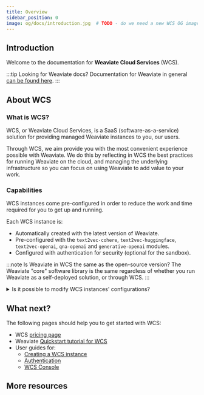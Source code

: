 ```yaml
---
title: Overview
sidebar_position: 0
image: og/docs/introduction.jpg  # TODO - do we need a new WCS OG image?
---
```


## Introduction

Welcome to the documentation for **Weaviate Cloud Services** (WCS).

:::tip Looking for Weaviate docs?
Documentation for Weaviate in general [can be found here](/developers/weaviate/index.md).
:::

## About WCS

### What is WCS?

WCS, or Weaviate Cloud Services, is a SaaS (software-as-a-service) solution for providing managed Weaviate instances to you, our users.

Through WCS, we aim provide you with the most convenient experience possible with Weaviate. We do this by reflecting in WCS the best practices for running Weaviate on the cloud, and managing the underlying infrastructure so you can focus on using Weaviate to add value to your work.

### Capabilities

WCS instances come pre-configured in order to reduce the work and time required for you to get up and running.

Each WCS instance is:
- Automatically created with the latest version of Weaviate.
- Pre-configured with the `text2vec-cohere`, `text2vec-huggingface`, `text2vec-openai`, `qna-openai` and `generative-openai` modules.
- Configured with authentication for security (optional for the sandbox).

:::note Is Weaviate in WCS the same as the open-source version?
The Weaviate "core" software library is the same regardless of whether you run Weaviate as a self-deployed solution, or through WCS.
:::

<details>
  <summary>Is it possible to modify WCS instances' configurations?</summary>

For the moment, all WCS instances are pre-configured and are not able to be changed by the user, although this is planned for the future.

If you require a particular module or configuration that is different to one used by WCS instances, please [reach out to us on Slack](https://join.slack.com/t/weaviate/shared_invite/zt-goaoifjr-o8FuVz9b1HLzhlUfyfddhw) to have a chat, or try a self-deployment option with [Docker](/developers/weaviate/installation/docker-compose.md) or [Kubernetes](/developers/weaviate/installation/kubernetes.md).

</details>

## What next?

The following pages should help you to get started with WCS:

- WCS [pricing page](/pricing)
- Weaviate [Quickstart tutorial for WCS](./user/quickstart.mdx)
- User guides for:
    - [Creating a WCS instance](./user/creation.mdx)
    - [Authentication](./user/authentication.mdx)
    - [WCS Console](./user/authentication.mdx)

## More resources


<WCSDocsMoreResources />
